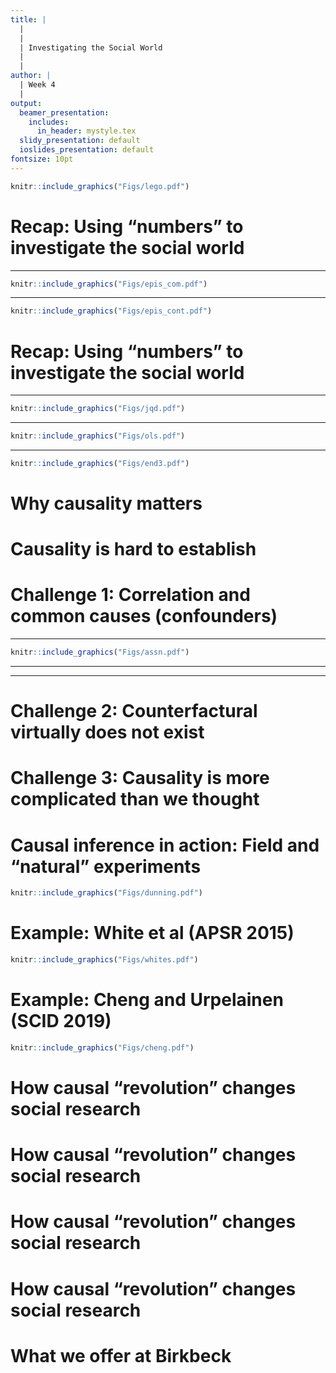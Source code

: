 ```yaml
---
title: |
  |
  |
  | Investigating the Social World
  |
  |
author: |
  | Week 4
  |
output:
  beamer_presentation:
    includes:
      in_header: mystyle.tex
  slidy_presentation: default
  ioslides_presentation: default
fontsize: 10pt
---
```


\vspace{0.7cm}
```r
knitr::include_graphics("Figs/lego.pdf")
```
\vspace{0.5cm}
\begin{center}
Welcome back!
\end{center}

# Recap: Using "numbers" to investigate the social world

\begin{itemize}
	\item Quantitative and qualitative social research can be very different.
	\vspace{0.2cm}
	\begin{itemize}
		\item Ontology/epistemology: \textbf{Positivist} v \textbf{constructivist}
		\item Size of observations: \textbf{Large-N} v \textbf{small-N}
		\item Nature of theoretical claims: \textbf{Theory as paradigm} v \textbf{theory as approach}
		\item Nature of conclusion: \textbf{Probabilistic} v \textbf{deterministic}
		\item Goal of inquiry: \textbf{Capturing the "universal" truth} v \textbf{dlineating multiple "realities"}
  \end{itemize}
	\vspace{0.3cm}
	\item However, very often their differences may be misplaced or exaggerated.
\end{itemize}

---

\vspace{0.2cm}
```r
knitr::include_graphics("Figs/epis_com.pdf")
```

---

\vspace{0.2cm}
```r
knitr::include_graphics("Figs/epis_cont.pdf")
```
\begin{center}
\begin{scriptsize}
Sumner, A, and M Tribe. 2008. \textit{International Development Studies}. London: Sage, p.72.
\end{scriptsize}
\end{center}

# Recap: Using "numbers" to investigate the social world	

\begin{itemize}
  \item Quantitative social research focuses on producing systematic "inference" based on numeric data (Tufte 1974; KKV 1994).
  \vspace{0.5cm}
 	\begin{itemize}
 	  \item \textbf{Descriptive}: Use basic statistics (e.g., mean, median, and standard deviations) to describe noticeable patterns in the data
 	  \vspace{0.5cm}
 	  \item \textbf{Statistical/causal}: Use (multiple) linear/non-linear regression to evaluate the relationship between \textbf{explanatory} (or "independent") and \textbf{outcome} (or "dependent") variables
  \end{itemize}
  \vspace{0.5cm}
  \item Our focus today is \textbf{causality}; namely, we will talk about why \textbf{causal inference} has been growing to dominate (quantitative) social research.
\end{itemize}

---

\vspace{0.4cm}
```r
knitr::include_graphics("Figs/jqd.pdf")
```
\vspace{0.1cm}
\begin{center}
\begin{scriptsize}
\url{https://twitter.com/journalqd}
\end{scriptsize}
\end{center}

---

\vspace{0.4cm}
```r
knitr::include_graphics("Figs/ols.pdf")
```

---

\vspace{0.8cm}
```r
knitr::include_graphics("Figs/end3.pdf")
```
\vspace{0.3cm}
\begin{center}
\textbf{Causality in social research}
\end{center}

# Why causality matters

\begin{itemize}
	\item Social science research is often motivated by simple (and yet important and difficult) \textbf{cause-and-effect} questions. To name a few:
	\vspace{0.2cm}
	\begin{itemize}
	\item American politics: Does historical black slavery have a lasting impact on voters' attitudes toward the African American people?
	\vspace{0.1cm}
	\item Comparative politics: Does the descriptive representation of women and racial minorities in the legislature mitigate people's bias against them?
	\vspace{0.1cm}
	\item Political economy: Do cash-transfer programs reduce poverty?
	\vspace{0.1cm}
	\item International relations: Does international peacekeeping reduce conflicts? Does foreign aid work?
	\end{itemize}
	\vspace{0.2cm}
	\item Causality is in particular crucial for "evidence-based" policymaking.
\end{itemize}

# Causality is hard to establish

\begin{itemize}
  \item Presence of confounders or common causes
  \vspace{1cm}
  \item True counterfactural cannot be observed
  \vspace{1cm}
  \item Causality is a complicated concept
\end{itemize}

# Challenge 1: Correlation and common causes (confounders)

\begin{itemize}
  \item Two variables $X$ (independent or explanatory) and $Y$ (dependent or outcome) can be \textbf{correlated} with each other under at least \textbf{three} conditions.
  \vspace{0.1cm}
  \begin{itemize}
    \item $X$ causes $Y$.
    \item $X$ and $Y$ have a common \textbf{cause}.
    \item $X$ and $Y$ have a common \textbf{outcome}.
  \end{itemize}
  \vspace{0.2cm}
  \item To make sure $X$ causes $Y$, we have to rule out the influence from all common \textbf{causes}, namely the \textbf{confounders}, though \textbf{statistical controls} in multiple regression.
  \vspace{0.2cm}
  \item It is simply impossible and unrealistic to include all possible confounders in multiple regression.
\end{itemize}

---

\vspace{0.4cm}
```r
knitr::include_graphics("Figs/assn.pdf")
```
\vspace{0.6cm}
\begin{center}
\textbf{Correlation with or without causation}. In the directed acyclic graph (DAG), we use \textbf{arrows} to denote causality between two variables. Here $X$, $Y$, and $C$ refer to \textbf{cause}, \textbf{outcome}, and \textbf{confounders} respectively.
\end{center}

---

\begin{figure}
  \centering
  \includegraphics[scale=0.61]{Figs/b2}
\end{figure}
\vspace{0.4cm}
\begin{itemize}
  \item On average, neighborhoods that have more police officers also see more residents killed by gun violence.
  \vspace{0.2cm}
  \item Is the police incompetent? Or even worse, are the police officers involved in some covert collusion with the local crime syndicate?
\end{itemize}

---

\begin{figure}
  \centering
  \includegraphics[scale=0.61]{Figs/b3}
\end{figure}
\vspace{0.4cm}
\begin{itemize}
  \item On average, no statistically significant results exist to show that UN peacekeeping troops reduce the likelihood of communal violence.
  \vspace{0.2cm}
  \item Is sending UN peacekeeping troops a waste of time and money?
\end{itemize}

# Challenge 2: Counterfactural virtually does not exist

\begin{itemize}
  \item Causal inference is difficult also because of the famous "fundamental problem of causal inference."
  \vspace{0.1cm}
  \begin{itemize}
    \item For any individual, we can never observe what actually happens under \textbf{counterfactural} in real life (Holland 1986).
    \item Instead of comparing the difference at the \textbf{individual} level, we can compare the \textbf{average difference} in terms of the outcome of interest between \textbf{two (comparable) groups of people}.
  \end{itemize}
  \vspace{0.2cm}
  \item The comparison is not straightforward due to the presence of \textbf{confounders}.
  \vspace{0.1cm}
  \begin{itemize}
    \item Researchers usually attempt to \textbf{eliminate the influence of confounders on the cause} by randomly assigning our observations (e.g., survey respondents) into one of the experiment groups.
    \item \textbf{Randomization may not be a perfect solution} (Deaton and Cartwright 2018).
  \end{itemize}
\end{itemize}

# Challenge 3: Causality is more complicated than we thought

\begin{itemize}
  \item Getting a complete picture of causality is hard.
  \vspace{0.1cm}
  \begin{itemize}
    \item Existence: Does $X$ cause $Y$? If yes, what is the direction?
    \item Importance: If yes, $X$ have a non-trivial impact on $Y$? How do we quantify the size of effect? How do we know an effect is big or small?
    \item Mechanism: How and why does $X$ affect $Y$? \textbf{Causal mediation analysis} and (qualitative) \textbf{process tracing} are commonly used to unpack a causal mechanism.
  \end{itemize}
  \vspace{0.5cm}
  \item Tradeoff between \textbf{internal} and \textbf{external} validity: It is also hard to generalize from our findings.
\end{itemize}

# Causal inference in action: Field and "natural" experiments

```r
knitr::include_graphics("Figs/dunning.pdf")
```

# Example: White et al (APSR 2015)

```r
knitr::include_graphics("Figs/whites.pdf")
```
\begin{itemize}
	\item Do local election officials in the US respond to voters of different ethnicities differently?
	\item 7,000 email requests were sent to local election offices; each request has a fictional voter from a uniquely "randomized" ethnicity (Latino v non-Latino).
	\item Emails sent from Latino aliases were less likely to receive a response or more likely to receive a response of lower quality. 
\end{itemize}

# Example: Cheng and Urpelainen (SCID 2019)

```r
knitr::include_graphics("Figs/cheng.pdf")
```
\begin{small}
\begin{itemize}
	\item Does the election of criminal politicians undermine socioeconomic development in rural India?
	\item Analysis draws on fine-grained village-level (on local public goods and socioeconomic development) and constituency-level data (on candidate characteristics).
	\item Identification considers the victory of criminal politicians in close election "as-if" random.
	\item Criminal politicians may undermine household-level poverty alleviation while having no statistically discernible impact on infrastructure construction (e.g., paved roads). 
\end{itemize}
\end{small}

# How causal "revolution" changes social research

\begin{itemize}
  \item Qualitative and multi-method researchers in demand
  \vspace{1cm}
  \item Design-based "identification" precedes model-based inference
	\vspace{1cm}
	\item Statistical learning: The rise of "causal" learning
\end{itemize}

# How causal "revolution" changes social research

\begin{itemize}
  \item Qualitative and multi-method researchers in demand
  \vspace{0.1cm}
  \begin{itemize}
    \item Qualitative information is important for research design and the search for proper setting for natural experiments (Dunning 2015).
    \item It is possible to use qualitative methods/information to strengthen causal estimation (Glynn and Ichino 2015) and the study of mechanisms (Walder 2012).
  \end{itemize}
  \vspace{1cm}
  \item Design-based "identification" precedes model-based inference
	\vspace{1cm}
	\item Statistical learning: The rise of "causal" learning
\end{itemize}

# How causal "revolution" changes social research

\begin{itemize}
  \item Qualitative and multi-method researchers in demand
  \vspace{1cm}
  \item Design-based "identification" precedes model-based inference
  \vspace{0.1cm}
  \begin{itemize}
    \item The conventional approach is to include "all" possible predictors in multiple regression (i.e., the notorious "kitchen-sink" approach).
    \item Design-based causal "identification" urges us to think hard about the distinction between the "cause" and pre-treatment/control variables.
  \end{itemize}
	\vspace{1cm}
	\item Statistical learning: The rise of "causal" learning
\end{itemize}

# How causal "revolution" changes social research

\begin{itemize}
  \item Qualitative and multi-method researchers in demand
  \vspace{1cm}
  \item Design-based "identification" precedes model-based inference
	\vspace{1cm}
	\item Statistical learning: The rise of "causal" learning
  \vspace{0.1cm}
  \begin{itemize}
    \item (Supervised) machine learning techniques may help with variable selection in multiple regression.
    \item Statistical learning may also help with the analysis of "heterogeneous" causal effects.
  \end{itemize}
\end{itemize}

# What we offer at Birkbeck

\begin{itemize}
  \item Advanced topics in quantitative social research (Cheng)
  \vspace{0.1cm}
  \begin{itemize}
    \item Generalized/non-linear multiple regression
    \item Multilevel/hierarchical modeling
    \item Basic tools for (observational) causal inference
  \end{itemize}
  \vspace{1cm}
  \item Experiments in social science (Maydom)
  \vspace{0.1cm}
  \begin{itemize}
    \item Lab and lab-in-the-field experiments
    \item Survey experiments
    \item Natural experiments
  \end{itemize}
\end{itemize}

